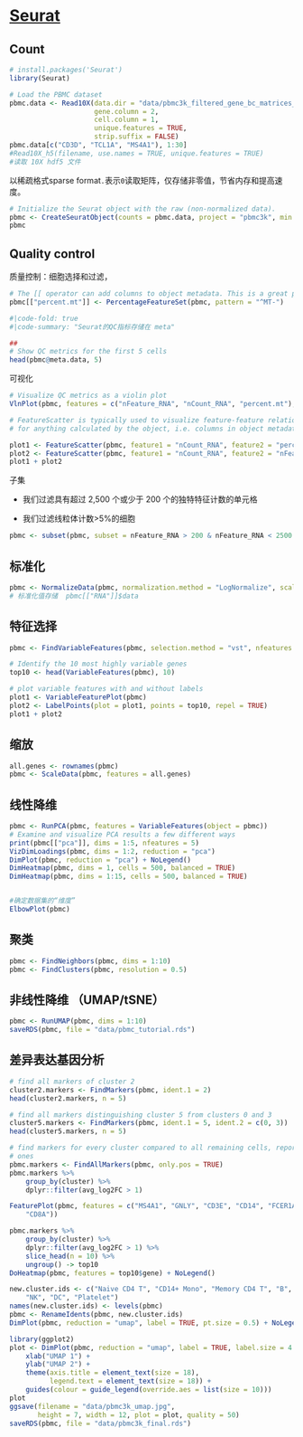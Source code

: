 # [Seurat](https://satijalab.org/seurat/)

## Count

```r
# install.packages('Seurat')
library(Seurat)
```

```r
# Load the PBMC dataset
pbmc.data <- Read10X(data.dir = "data/pbmc3k_filtered_gene_bc_matrices_hg19_Seurat",
                     gene.column = 2,
                     cell.column = 1,
                     unique.features = TRUE,
                     strip.suffix = FALSE)
pbmc.data[c("CD3D", "TCL1A", "MS4A1"), 1:30]
#Read10X_h5(filename, use.names = TRUE, unique.features = TRUE)
#读取 10X hdf5 文件
```

以稀疏格式sparse format`.`表示`0`读取矩阵，仅存储非零值，节省内存和提高速度。

```r
# Initialize the Seurat object with the raw (non-normalized data).
pbmc <- CreateSeuratObject(counts = pbmc.data, project = "pbmc3k", min.cells = 3, min.features = 200)
pbmc
```

## Quality control

质量控制：细胞选择和过滤，

```r
# The [[ operator can add columns to object metadata. This is a great place to stash QC stats
pbmc[["percent.mt"]] <- PercentageFeatureSet(pbmc, pattern = "^MT-")
```

```r
#|code-fold: true
#|code-summary: "Seurat的QC指标存储在 meta"

##
# Show QC metrics for the first 5 cells
head(pbmc@meta.data, 5)
```

可视化

```r
# Visualize QC metrics as a violin plot
VlnPlot(pbmc, features = c("nFeature_RNA", "nCount_RNA", "percent.mt"), ncol = 3)
```

```r
# FeatureScatter is typically used to visualize feature-feature relationships, but can be used
# for anything calculated by the object, i.e. columns in object metadata, PC scores etc.

plot1 <- FeatureScatter(pbmc, feature1 = "nCount_RNA", feature2 = "percent.mt")
plot2 <- FeatureScatter(pbmc, feature1 = "nCount_RNA", feature2 = "nFeature_RNA")
plot1 + plot2
```

子集

-   我们过滤具有超过 2,500 个或少于 200 个的独特特征计数的单元格

-   我们过滤线粒体计数\>5%的细胞

```r
pbmc <- subset(pbmc, subset = nFeature_RNA > 200 & nFeature_RNA < 2500 & percent.mt < 5)
```

## 标准化

```r
pbmc <- NormalizeData(pbmc, normalization.method = "LogNormalize", scale.factor = 10000)
# 标准化值存储  pbmc[["RNA"]]$data
```

## 特征选择

```r
pbmc <- FindVariableFeatures(pbmc, selection.method = "vst", nfeatures = 2000)

# Identify the 10 most highly variable genes
top10 <- head(VariableFeatures(pbmc), 10)

# plot variable features with and without labels
plot1 <- VariableFeaturePlot(pbmc)
plot2 <- LabelPoints(plot = plot1, points = top10, repel = TRUE)
plot1 + plot2
```

## 缩放

```r
all.genes <- rownames(pbmc)
pbmc <- ScaleData(pbmc, features = all.genes)
```

## 线性降维

```r
pbmc <- RunPCA(pbmc, features = VariableFeatures(object = pbmc))
# Examine and visualize PCA results a few different ways
print(pbmc[["pca"]], dims = 1:5, nfeatures = 5)
VizDimLoadings(pbmc, dims = 1:2, reduction = "pca")
DimPlot(pbmc, reduction = "pca") + NoLegend()
DimHeatmap(pbmc, dims = 1, cells = 500, balanced = TRUE)
DimHeatmap(pbmc, dims = 1:15, cells = 500, balanced = TRUE)


#确定数据集的“维度”
ElbowPlot(pbmc)

```

## 聚类

```r
pbmc <- FindNeighbors(pbmc, dims = 1:10)
pbmc <- FindClusters(pbmc, resolution = 0.5)
```

## 非线性降维 （UMAP/tSNE）

```r
pbmc <- RunUMAP(pbmc, dims = 1:10)
saveRDS(pbmc, file = "data/pbmc_tutorial.rds")
```

## 差异表达基因分析

```r
# find all markers of cluster 2
cluster2.markers <- FindMarkers(pbmc, ident.1 = 2)
head(cluster2.markers, n = 5)
```

```r
# find all markers distinguishing cluster 5 from clusters 0 and 3
cluster5.markers <- FindMarkers(pbmc, ident.1 = 5, ident.2 = c(0, 3))
head(cluster5.markers, n = 5)
```

```r
# find markers for every cluster compared to all remaining cells, report only the positive
# ones
pbmc.markers <- FindAllMarkers(pbmc, only.pos = TRUE)
pbmc.markers %>%
    group_by(cluster) %>%
    dplyr::filter(avg_log2FC > 1)
```

```r
FeaturePlot(pbmc, features = c("MS4A1", "GNLY", "CD3E", "CD14", "FCER1A", "FCGR3A", "LYZ", "PPBP",
    "CD8A"))
```

```r
pbmc.markers %>%
    group_by(cluster) %>%
    dplyr::filter(avg_log2FC > 1) %>%
    slice_head(n = 10) %>%
    ungroup() -> top10
DoHeatmap(pbmc, features = top10$gene) + NoLegend()
```

```r
new.cluster.ids <- c("Naive CD4 T", "CD14+ Mono", "Memory CD4 T", "B", "CD8 T", "FCGR3A+ Mono",
    "NK", "DC", "Platelet")
names(new.cluster.ids) <- levels(pbmc)
pbmc <- RenameIdents(pbmc, new.cluster.ids)
DimPlot(pbmc, reduction = "umap", label = TRUE, pt.size = 0.5) + NoLegend()
```

```r
library(ggplot2)
plot <- DimPlot(pbmc, reduction = "umap", label = TRUE, label.size = 4.5) + 
    xlab("UMAP 1") + 
    ylab("UMAP 2") +
    theme(axis.title = element_text(size = 18), 
          legend.text = element_text(size = 18)) + 
    guides(colour = guide_legend(override.aes = list(size = 10)))
plot
ggsave(filename = "data/pbmc3k_umap.jpg", 
       height = 7, width = 12, plot = plot, quality = 50)
saveRDS(pbmc, file = "data/pbmc3k_final.rds")
```

